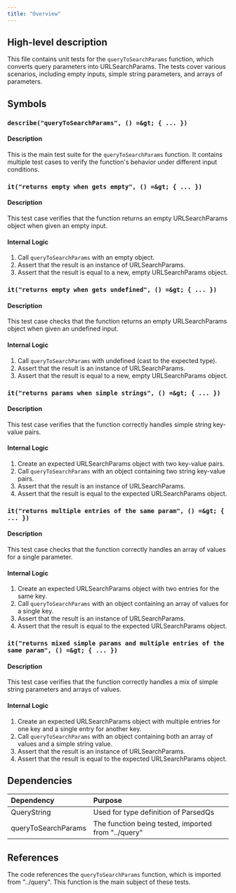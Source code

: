 ```yaml
---
title: "Overview"
---
```


## High-level description
This file contains unit tests for the `queryToSearchParams` function, which converts query parameters into URLSearchParams. The tests cover various scenarios, including empty inputs, simple string parameters, and arrays of parameters.

## Symbols

### `describe("queryToSearchParams", () =&gt; { ... })`
#### Description
This is the main test suite for the `queryToSearchParams` function. It contains multiple test cases to verify the function's behavior under different input conditions.

### `it("returns empty when gets empty", () =&gt; { ... })`
#### Description
This test case verifies that the function returns an empty URLSearchParams object when given an empty input.

#### Internal Logic
1. Call `queryToSearchParams` with an empty object.
2. Assert that the result is an instance of URLSearchParams.
3. Assert that the result is equal to a new, empty URLSearchParams object.

### `it("returns empty when gets undefined", () =&gt; { ... })`
#### Description
This test case checks that the function returns an empty URLSearchParams object when given an undefined input.

#### Internal Logic
1. Call `queryToSearchParams` with undefined (cast to the expected type).
2. Assert that the result is an instance of URLSearchParams.
3. Assert that the result is equal to a new, empty URLSearchParams object.

### `it("returns params when simple strings", () =&gt; { ... })`
#### Description
This test case verifies that the function correctly handles simple string key-value pairs.

#### Internal Logic
1. Create an expected URLSearchParams object with two key-value pairs.
2. Call `queryToSearchParams` with an object containing two string key-value pairs.
3. Assert that the result is an instance of URLSearchParams.
4. Assert that the result is equal to the expected URLSearchParams object.

### `it("returns multiple entries of the same param", () =&gt; { ... })`
#### Description
This test case checks that the function correctly handles an array of values for a single parameter.

#### Internal Logic
1. Create an expected URLSearchParams object with two entries for the same key.
2. Call `queryToSearchParams` with an object containing an array of values for a single key.
3. Assert that the result is an instance of URLSearchParams.
4. Assert that the result is equal to the expected URLSearchParams object.

### `it("returns mixed simple params and multiple entries of the same param", () =&gt; { ... })`
#### Description
This test case verifies that the function correctly handles a mix of simple string parameters and arrays of values.

#### Internal Logic
1. Create an expected URLSearchParams object with multiple entries for one key and a single entry for another key.
2. Call `queryToSearchParams` with an object containing both an array of values and a simple string value.
3. Assert that the result is an instance of URLSearchParams.
4. Assert that the result is equal to the expected URLSearchParams object.

## Dependencies
| Dependency | Purpose |
|:-----------|:--------|
| QueryString | Used for type definition of ParsedQs |
| queryToSearchParams | The function being tested, imported from "../query" |

## References
The code references the `queryToSearchParams` function, which is imported from "../query". This function is the main subject of these tests.